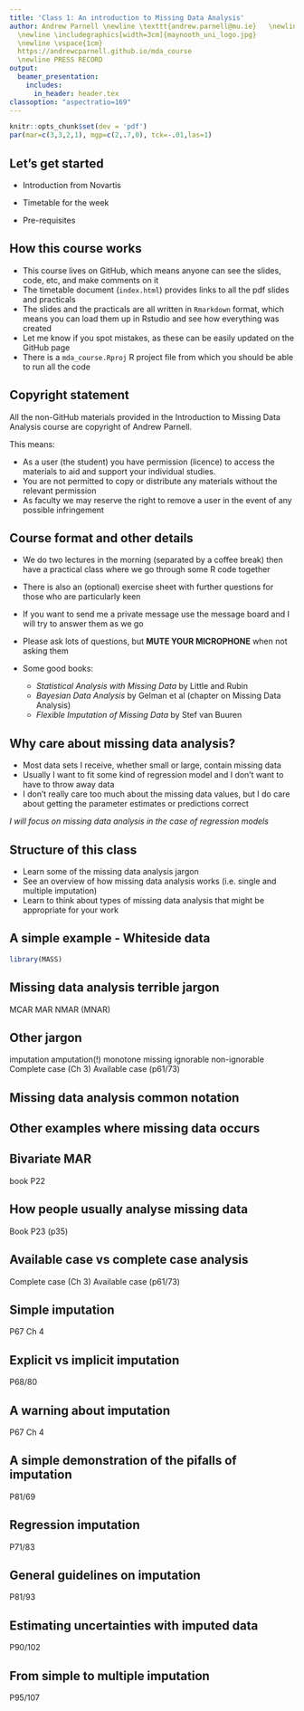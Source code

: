 ```yaml
---
title: 'Class 1: An introduction to Missing Data Analysis'
author: Andrew Parnell \newline \texttt{andrew.parnell@mu.ie}   \newline \vspace{1cm}
  \newline \includegraphics[width=3cm]{maynooth_uni_logo.jpg}
  \newline \vspace{1cm}
  https://andrewcparnell.github.io/mda_course 
  \newline PRESS RECORD 
output:
  beamer_presentation:
    includes:
      in_header: header.tex
classoption: "aspectratio=169"
---
```


```r
knitr::opts_chunk$set(dev = 'pdf')
par(mar=c(3,3,2,1), mgp=c(2,.7,0), tck=-.01,las=1)
```

## Let's get started

- Introduction from Novartis

- Timetable for the week

- Pre-requisites

## How this course works

- This course lives on GitHub, which means anyone can see the slides, code, etc, and make comments on it
- The timetable document (`index.html`) provides links to all the pdf slides and practicals
- The slides and the practicals are all written in `Rmarkdown` format, which means you can load them up in Rstudio and see how everything was created
- Let me know if you spot mistakes, as these can be easily updated on the GitHub page
- There is a `mda_course.Rproj` R project file from which you should be able to run all the code

## Copyright statement

All the non-GitHub materials provided in the Introduction to Missing Data Analysis course are copyright of Andrew Parnell.

This means:

- As a user (the student) you have permission (licence) to access the materials to aid and
support your individual studies.
- You are not permitted to copy or distribute any materials without the relevant permission
- As faculty we may reserve the right to remove a user in the event of any possible infringement

## Course format and other details

- We do two lectures in the morning (separated by a coffee break) then have a practical class where we go through some R code together
- There is also an (optional) exercise sheet with further questions for those who are particularly keen
- If you want to send me a private message use the message board and I will try to answer them as we go
- Please ask lots of questions, but __MUTE YOUR MICROPHONE__ when not asking them
- Some good books:

    - _Statistical Analysis with Missing Data_ by Little and Rubin 
    - _Bayesian Data Analysis_ by Gelman et al (chapter on Missing Data Analysis)
    - _Flexible Imputation of Missing Data_ by Stef van Buuren

## Why care about missing data analysis?

- Most data sets I receive, whether small or large, contain missing data 
- Usually I want to fit some kind of regression model and I don't want to have to throw away data
- I don't really care too much about the missing data values, but I do care about getting the parameter estimates or predictions correct

_I will focus on missing data analysis in the case of regression models_

## Structure of this class

- Learn some of the missing data analysis jargon
- See an overview of how missing data analysis works (i.e. single and multiple imputation)
- Learn to think about types of missing data analysis that might be appropriate for your work

## A simple example - Whiteside data

```r
library(MASS)

```

## Missing data analysis terrible jargon

MCAR
MAR
NMAR (MNAR)

## Other jargon

imputation
amputation(!)
monotone missing
ignorable
non-ignorable
Complete case (Ch 3)
Available case (p61/73)

## Missing data analysis common notation


## Other examples where missing data occurs


## Bivariate MAR

book P22

## How people usually analyse missing data

Book P23 (p35)

## Available case vs complete case analysis

Complete case (Ch 3)
Available case (p61/73)

## Simple imputation

P67 Ch 4

## Explicit vs implicit imputation

P68/80

## A warning about imputation

P67 Ch 4

## A simple demonstration of the pifalls of imputation

P81/69

## Regression imputation

P71/83

## General guidelines on imputation

P81/93

## Estimating uncertainties with imputed data

P90/102

## From simple to multiple imputation

P95/107



